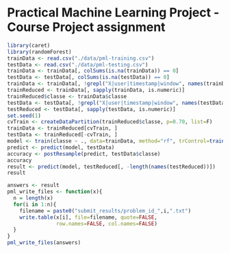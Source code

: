 Practical Machine Learning Project - Course Project assignment
========================================================



```r
library(caret)
library(randomForest)
trainData <- read.csv("./data/pml-training.csv")
testData <- read.csv("./data/pml-testing.csv")
trainData <- trainData[, colSums(is.na(trainData)) == 0] 
testData <- testData[, colSums(is.na(testData)) == 0] 
trainData <- trainData[, !grepl("X|user|timestamp|window", names(trainData))]
trainReduced <- trainData[, sapply(trainData, is.numeric)]
trainReduced$classe <- trainData$classe
testData <- testData[, !grepl("X|user|timestamp|window", names(testData))]
testReduced <- testData[, sapply(testData, is.numeric)]
set.seed(1) 
cvTrain <- createDataPartition(trainReduced$classe, p=0.70, list=F)
trainData <- trainReduced[cvTrain, ]
testData <- trainReduced[-cvTrain, ]
model <- train(classe ~ ., data=trainData, method="rf", trControl=trainControl(method="cv", 3), ntree=20)
predict <- predict(model, testData)
accuracy <- postResample(predict, testData$classe)
accuracy
result <- predict(model, testReduced[, -length(names(testReduced))])
result

answers <- result
pml_write_files <- function(x){
  n = length(x)
  for(i in 1:n){
    filename = paste0("submit_results/problem_id_",i,".txt")
    write.table(x[i], file=filename, quote=FALSE,
                row.names=FALSE, col.names=FALSE)
  }
}
pml_write_files(answers)
```

